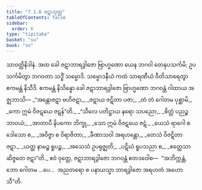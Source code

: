 ```yaml
---
title: "7.1.6 ဇဋာသုတ္တ"
tableOfContents: false
sidebar:
  order: 6
type: "tipitaka"
basket: "su"
book: "sn"
---
```



<DynamicBreadcrumb />

<Division number="192" book="sn" e="ch" v="18" p="307">

<Paragraph number="1162" book="sn">
သာဝတ္ထိနိဒါနံ. အထ ခေါ ဇဋာဘာရဒွါဇော ဗြာဟ္မဏော ယေန ဘဂဝါ တေနုပသင်္ကမိ; ဥပသင်္ကမိတွာ ဘဂဝတာ သဒ္ဓိံ သမ္မောဒိ. သမ္မောဒနီယံ ကထံ သာရဏီယံ ဝီတိသာရေတွာ ဧကမန္တံ နိသီဒိ. ဧကမန္တံ နိသိန္နော ခေါ ဇဋာဘာရဒွါဇော ဗြာဟ္မဏော ဘဂဝန္တံ ဂါထာယ အဇ္ဈဘာသိ—
</Paragraph>

<Paragraph number="1163" type="verses" book="sn">
_“အန္တောဇဋာ ဗဟိဇဋာ,_  
_ဇဋာယ ဇဋိတာ ပဇာ;_  
_တံ တံ ဂေါတမ ပုစ္ဆာမိ,_  
_ကော ဣမံ ဝိဇဋယေ ဇဋန်”တိ._  

</Paragraph>

<Paragraph number="1164" type="verses" book="sn">
_“သီလေ ပတိဋ္ဌာယ နရော သပညော,_  
_စိတ္တံ ပညဉ္စ ဘာဝယံ;_  
_အာတာပီ နိပကော ဘိက္ခု,_  
_သော ဣမံ ဝိဇဋယေ ဇဋံ._  

</Paragraph>

<Paragraph number="1165" type="verses" book="sn">
_ယေသံ ရာဂေါ စ ဒေါသော စ,_  
_အဝိဇ္ဇာ စ ဝိရာဇိတာ;_  
_ခီဏာသဝါ အရဟန္တော,_  
_တေသံ ဝိဇဋိတာ ဇဋာ._  

</Paragraph>

<Paragraph number="1166" type="verses" book="sn">
_ယတ္ထ နာမဉ္စ ရူပဉ္စ,_  
_အသေသံ ဥပရုဇ္ဈတိ;_  
_ပဋိဃံ ရူပသညာ စ,_  
_ဧတ္ထေသာ ဆိဇ္ဇတေ ဇဋာ”တိ._  

</Paragraph>

<Paragraph number="1167" book="sn">
ဧဝံ ဝုတ္တေ, ဇဋာဘာရဒွါဇော ဘဂဝန္တံ ဧတဒဝေါစ—  “အဘိက္ကန္တံ, ဘော ဂေါတမ …ပေ…  အညတရော စ ပနာယသ္မာ ဘာရဒွါဇော အရဟတံ အဟောသီ”တိ.
</Paragraph>
</Division>